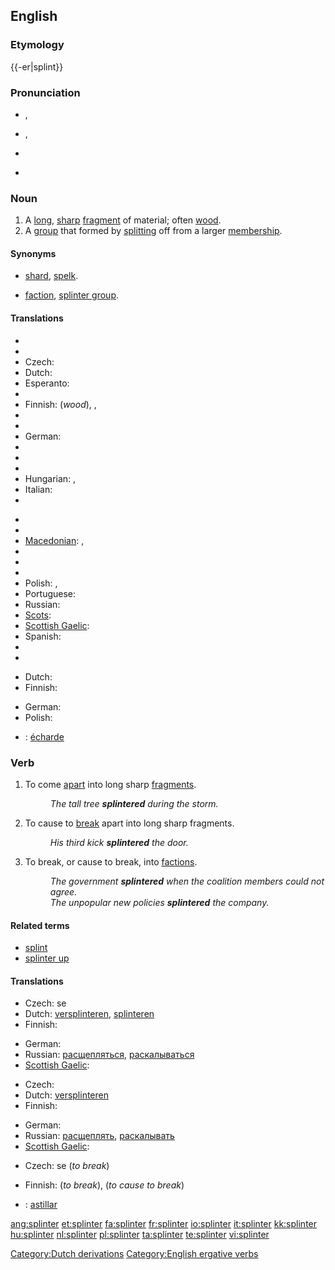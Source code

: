 {{was wotd|2009|February|1}}
==English==
{{wikipedia|dab=splinter}}

===Etymology===
{{-er|splint}}

===Pronunciation===
* {{a|UK}} {{IPA|/ˈsplɪn.tə/}}, {{SAMPA|/"splIn.t@/}}
* {{a|US}} {{IPA|/ˈsplɪn.tɚ/}}, {{SAMPA|"splIn.t@`/}}
*: {{audio|en-us-splinter.ogg|Audio (US)}}
* {{a|Southern US}} {{IPA|/ˈsplɪn.ɚ/}}
* {{rhymes|ɪntə(r)}}

===Noun===
{{en-noun}}

# A [[long]], [[sharp]] [[fragment]] of material; often [[wood]].
# A [[group]] that formed by [[split]]ting off from a larger [[membership]].

====Synonyms====
* {{sense|long sharp fragment}} [[shard]], [[spelk]].
* {{sense|group formed by splitting}} [[faction]], [[splinter group]].

====Translations====
{{trans-top|long, sharp fragment of material; often wood}}
* {{trreq|Arabic}}
* {{trreq|Armenian}}
* Czech: {{t-|cs|tříska|f}}
* Dutch: {{t+|nl|splinter}}
* Esperanto: {{t-|eo|splito|xs=Esperanto}}
* {{trreq|Estonian}}
* Finnish: {{t-|fi|säle}} (''wood''), {{t+|fi|sirpale}}, {{t-|fi|pirstale}}
* {{trreq|French}}
* {{trreq|Georgian}}
* German: {{t+|de|Splitter|m}}
* {{trreq|Greek}}
* {{trreq|Hebrew}}
* {{trreq|Hindi}}
* Hungarian: {{t|hu|forgács}},  {{t+|hu|szálka}}
* Italian: {{t-|it|scheggia|f}}
* {{trreq|Japanese}}
{{trans-mid}}
* {{trreq|Korean}}
* {{trreq|Latin}}
* [[Macedonian]]: {{t-|mk|спица|f|tr=spíca|sc=Cyrl|xs=Macedonian}},  {{t|mk|деланка|f|tr=délanka|sc=Cyrl|xs=Macedonian}}
* {{trreq|Mandarin}}
* {{trreq|Old English}}
* {{trreq|Persian}}
* Polish: {{t|pl|odłamek|m}}, {{t|pl|drzazga|f}}
* Portuguese: {{t|pt|farpa|f}}
* Russian: {{t|ru|заноза|f|tr=zanóza|sc=Cyrl}}
* [[Scots]]: {{tø|sco|spail|xs=Scots}}
* [[Scottish Gaelic]]: {{t-|gd|spealg|f|xs=Scottish Gaelic}}
* Spanish: {{t-|es|astilla|f}}
* {{trreq|Thai}}
* {{trreq|Turkish}}
{{trans-bottom}}

{{trans-top|a group that formed by splitting off from a larger membership}}
* Dutch: {{t|nl|splintergroep}}
* Finnish: {{t|fi|sirpaleryhmä}}
{{trans-mid}}
* German: {{t|de|Splittergruppe|m}}
* Polish: {{t|pl|odłam|m}}
{{trans-bottom}}

{{checktrans-top}}
* {{ttbc|French}}: [[écharde]] {{m}}
{{trans-bottom}}

===Verb===
{{en-verb}}

# {{intransitive}} To come [[apart]] into long sharp [[fragment]]s.
#: ''The tall tree '''splintered''' during the storm.''
# {{transitive}} To cause to [[break]] apart into long sharp fragments.
#: ''His third kick '''splintered''' the door.''
# {{figurative|of a group}} To break, or cause to break, into [[faction]]s.
#: ''The government '''splintered''' when the coalition members could not agree.''
#: ''The unpopular new policies '''splintered''' the company.''

====Related terms====
* [[splint]]
* [[splinter up]]

====Translations====
{{trans-top|to come apart into splinters}}
* Czech: {{t-|cs|štěpit}} se
* Dutch: [[versplinteren]], [[splinteren]]
* Finnish: {{t+|fi|hajota}} {{t-|fi|säle|alt=säleiksi}}
{{trans-mid}}
* German: {{t-|de|zersplittern}}
* Russian: [[расщепляться]], [[раскалываться]]
* [[Scottish Gaelic]]: {{t-|gd|spealg|xs=Scottish Gaelic}}
{{trans-bottom}}

{{trans-top|to cause to break apart into splinters}}
* Czech: {{t-|cs|štípat}}
* Dutch: [[versplinteren]]
* Finnish: {{t+|fi|hajottaa}}
{{trans-mid}}
* German: {{t-|de|zersplittern}}
* Russian: [[расщеплять]], [[раскалывать]]
* [[Scottish Gaelic]]: {{t-|gd|spealg|xs=Scottish Gaelic}}
{{trans-bottom}}

{{trans-top|to break or cause to break into factions}}
* Czech: {{t-|cs|odštěpit}} se (''to break'')
{{trans-mid}}
* Finnish: {{t+|fi|hajota}} (''to break''), {{t+|fi|hajottaa}} (''to cause to break'')
{{trans-bottom}}

{{checktrans-top}}
* {{ttbc|Spanish}}: [[astillar]]
{{trans-bottom}}

[[Category:Dutch derivations]]
[[Category:English ergative verbs]]

[[ang:splinter]]
[[et:splinter]]
[[fa:splinter]]
[[fr:splinter]]
[[io:splinter]]
[[it:splinter]]
[[kk:splinter]]
[[hu:splinter]]
[[nl:splinter]]
[[pl:splinter]]
[[ta:splinter]]
[[te:splinter]]
[[vi:splinter]]